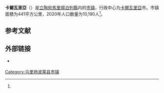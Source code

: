 {{noteTA
|1=zh-cn:马里扬波莱;zh-hk:馬里揚波萊;zh-tw:馬里揚泊列;
}}
{{Infobox settlement
| name                    = 卡爾瓦里亞市镇
| native_name             = Kalvarijos savivaldybė
| native_name_lang        = lt
| settlement_type         = [[立陶宛市鎮|市镇]]
| image_skyline           = Kalvarija Church 01.jpg
| image_caption           = 卡爾瓦里亞的教堂
| image_flag              = 
| flag_size               = 125px
| image_shield            = Kalvarija COA great.svg
| shield_size             = 75px
| image_map               = Kalvarija dst.svg
| map_caption             = 卡爾瓦里亞市镇在立陶宛的位置
| coordinates             = 
| coor_pinpoint           = 
| coordinates_footnotes   = 
| subdivision_type        = [[世界政區索引|国家]]
| subdivision_name        = {{LIT}}
| subdivision_type1       = 传统地区
| subdivision_name1       = [[蘇瓦凱加|蘇瓦凱加]]
| subdivision_type2       = [[立陶宛縣份|县份]]
| subdivision_name2       = [[馬里揚泊列縣|馬里揚泊列縣]]
| established_title       = 
| established_date        = 
| seat_type               = 行政中心
| seat                    = [[卡爾瓦里亞|卡爾瓦里亞]]
| unit_pref               = Metric
| area_total_km2          = 441
| area_rank               = 
| area_note               = 
| area_footnotes          = <ref name=VLE>{{cite encyclopedia | encyclopedia = Visuotinė lietuvių enciklopedija | title = Kalvarijos savivaldybė | url = https://www.vle.lt/straipsnis/kalvarijos-savivaldybe/ | access-date = 2021-07-14 | language = lt | edition =  | date = 2014 | publisher = Mokslo ir enciklopedijų leidybos institutas | volume = 24 | location = Vilnius | archive-date = 2021-07-15 | archive-url = https://web.archive.org/web/20210715083230/https://www.vle.lt/straipsnis/kalvarijos-savivaldybe/ | dead-url = no }}</ref>
| population_as_of        = 2020年
| population_total        = 10190
| population_density_km2  = auto
| population_note         = 
| population_footnotes    = <ref name=VLE/>
| timezone1               = [[欧洲东部时间|EET]]
| utc_offset1             = +2
| timezone1_DST           = [[欧洲东部夏令时间|EEST]]
| utc_offset1_DST         = +3
| postal_code_type        = 邮政编码
| postal_code             = 
| area_code_type          = 
| area_code               = 343
| iso_code                = 
| website                 = {{URL|https://kalvarija.lt/}}
| footnotes               = 
}}
'''卡爾瓦里亞'''（{{lang-lt|Kalvarijos savivaldybė}}）是[[立陶宛|立陶宛]][[馬里揚泊列縣|馬里揚泊列縣]]内的[[立陶宛市鎮|市镇]]，行政中心为[[卡爾瓦里亞|卡爾瓦里亞]]市。市镇面積为441平方公里，2020年人口数量为10,190人<ref name=VLE/>。

== 参考文献 ==
{{Reflist}}

== 外部链接 ==
{{commonscat|Kalvarija Municipality|position=left}}
* {{Official site|https://kalvarija.lt/}} {{lt icon}} {{en}} {{ru}}

{{DEFAULTSORT:Kalvarija}}
[[Category:马里扬波莱县市镇|Category:马里扬波莱县市镇]]